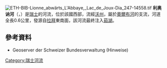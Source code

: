 {{noteTA|G1=瑞士地名}}
{{Citecheck|time=2021-01-16T11:43:06+00:00}}
{{Coord|46.64952|N|6.31713|E|display=title}}
[[Image:ETH-BIB-Lionne_abwärts_L'Abbaye,_Lac_de_Joux-Dia_247-14558.tif|right]]
'''利奥讷河'''（{{lang-fr|Lionne}}，{{IPA-fr|ljɔn}}）是[[瑞士|瑞士]]的河流，位於該國西部，流經[[沃州|沃州]]，屬於[[奧爾布河_(齊爾河支流)|奧爾布河]]的支流，河道全長0.6公里，發源自[[拉拜|拉拜]]東南面，該河流最終注入[[茹湖|茹湖]]。

==參考資料==
* Geoserver der Schweizer Bundesverwaltung (Hinweise)

{{Switzerland-geo-stub}}
[[Category:瑞士河流|Category:瑞士河流]]